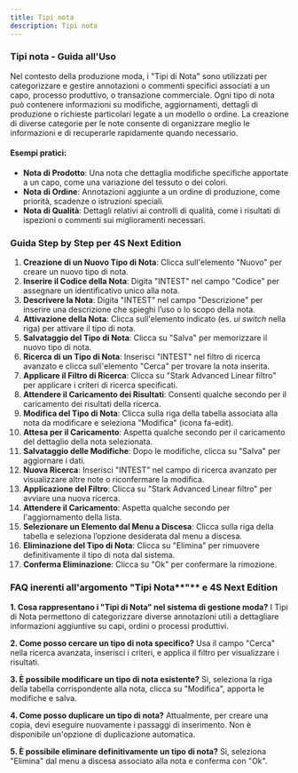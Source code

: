 ```yaml
---
title: Tipi nota
description: Tipi nota
---
```


### Tipi nota - Guida all'Uso

Nel contesto della produzione moda, i "Tipi di Nota" sono utilizzati per categorizzare e gestire annotazioni o commenti specifici associati a un capo, processo produttivo, o transazione commerciale. Ogni tipo di nota può contenere informazioni su modifiche, aggiornamenti, dettagli di produzione o richieste particolari legate a un modello o ordine. La creazione di diverse categorie per le note consente di organizzare meglio le informazioni e di recuperarle rapidamente quando necessario.

#### Esempi pratici:

* **Nota di Prodotto**: Una nota che dettaglia modifiche specifiche apportate a un capo, come una variazione del tessuto o dei colori.
* **Nota di Ordine**: Annotazioni aggiunte a un ordine di produzione, come priorità, scadenze o istruzioni speciali.
* **Nota di Qualità**: Dettagli relativi ai controlli di qualità, come i risultati di ispezioni o commenti sui miglioramenti necessari.

### Guida Step by Step per 4S Next Edition

1. **Creazione di un Nuovo Tipo di Nota**: Clicca sull'elemento "Nuovo" per creare un nuovo tipo di nota.
2. **Inserire il Codice della Nota**: Digita "INTEST" nel campo "Codice" per assegnare un identificativo unico alla nota.
3. **Descrivere la Nota**: Digita "INTEST" nel campo "Descrizione" per inserire una descrizione che spieghi l’uso o lo scopo della nota.
4. **Attivazione della Nota**: Clicca sull'elemento indicato (es. *ui switch* nella riga) per attivare il tipo di nota.
5. **Salvataggio del Tipo di Nota**: Clicca su "Salva" per memorizzare il nuovo tipo di nota.
6. **Ricerca di un Tipo di Nota**: Inserisci "INTEST" nel filtro di ricerca avanzato e clicca sull'elemento "Cerca" per trovare la nota inserita.
7. **Applicare il Filtro di Ricerca**: Clicca su "Stark Advanced Linear filtro" per applicare i criteri di ricerca specificati.
8. **Attendere il Caricamento dei Risultati**: Consenti qualche secondo per il caricamento dei risultati della ricerca.
9. **Modifica del Tipo di Nota**: Clicca sulla riga della tabella associata alla nota da modificare e seleziona "Modifica" (icona fa-edit).
10. **Attesa per il Caricamento**: Aspetta qualche secondo per il caricamento del dettaglio della nota selezionata.
11. **Salvataggio delle Modifiche**: Dopo le modifiche, clicca su "Salva" per aggiornare i dati.
12. **Nuova Ricerca**: Inserisci "INTEST" nel campo di ricerca avanzato per visualizzare altre note o riconfermare la modifica.
13. **Applicazione del Filtro**: Clicca su "Stark Advanced Linear filtro" per avviare una nuova ricerca.
14. **Attendere il Caricamento**: Aspetta qualche secondo per l'aggiornamento della lista.
15. **Selezionare un Elemento dal Menu a Discesa**: Clicca sulla riga della tabella e seleziona l’opzione desiderata dal menu a discesa.
16. **Eliminazione del Tipo di Nota**: Clicca su "Elimina" per rimuovere definitivamente il tipo di nota dal sistema.
17. **Conferma Eliminazione**: Clicca su "Ok" per confermare la rimozione.

### FAQ inerenti all'argomento "Tipi Nota**"** e 4S Next Edition

**1. Cosa rappresentano i "Tipi di Nota" nel sistema di gestione moda?**
I Tipi di Nota permettono di categorizzare diverse annotazioni utili a dettagliare informazioni aggiuntive su capi, ordini o processi produttivi.

**2. Come posso cercare un tipo di nota specifico?**
Usa il campo "Cerca" nella ricerca avanzata, inserisci i criteri, e applica il filtro per visualizzare i risultati.

**3. È possibile modificare un tipo di nota esistente?**
Sì, seleziona la riga della tabella corrispondente alla nota, clicca su "Modifica", apporta le modifiche e salva.

**4. Come posso duplicare un tipo di nota?**
Attualmente, per creare una copia, devi eseguire nuovamente i passaggi di inserimento. Non è disponibile un'opzione di duplicazione automatica.

**5. È possibile eliminare definitivamente un tipo di nota?**
Sì, seleziona "Elimina" dal menu a discesa associato alla nota e conferma con "Ok".